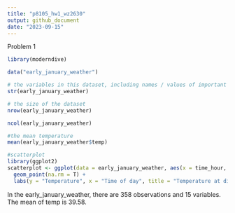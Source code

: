 ```yaml
---
title: "p8105_hw1_wz2630"
output: github_document
date: "2023-09-15"
---
```


Problem 1
```r
library(moderndive)

data("early_january_weather")

# the variables in this dataset, including names / values of important variables
str(early_january_weather)

# the size of the dataset
nrow(early_january_weather)

ncol(early_january_weather)

#the mean temperature
mean(early_january_weather$temp)

#scatterplot
library(ggplot2)
scatterplot <- ggplot(data = early_january_weather, aes(x = time_hour, y = temp, col = humid)) + 
  geom_point(na.rm = T) + 
  labs(y = "Temperature", x = "Time of day", title = "Temperature at different hours of the day in early January")

```
In the early_january_weather, there are 358 observations and 15 variables. The mean of temp is 39.58.

